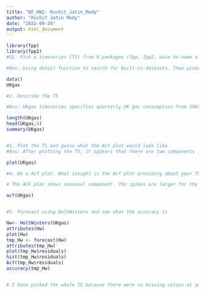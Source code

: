 ---
title: "BF_HW2- Ruchit_Jatin_Mody"
author: "Ruchit Jatin Mody"
date: "2022-09-26"
output: html_document
---


```{r}
library(fpp)
library(fpp2)
#Q1. Pick a timeseries (TS) from R packages (fpp, fpp2, base to name a few). Make sure the TS has periodicity of Weekly, Monthly, Quarterly.

#Ans: Using data() function to search for built-in datasets. Then picked UKgas time series data.

data()
UKgas

#2. Describe the TS 

#Ans: UKgas timeseries specifies quarterly UK gas consumption from 1960Q1 to 1986 Q4, in millions of therms. Length of the TS is 108. The minimum value in millions of therms is 84.8 and maximum value is 1163.9 and the median value is at 220.9.

length(UKgas)
head(UKgas,4)
summary(UKgas)


#3. Plot the TS and guess what the Acf plot would look like
#Ans: After plotting the TS, it appears that there are two components involved - seasonal and trend. Seasonal because data is showing rises and falls that are not of a fixed frequency. There is an upward trend visible in the graph too. 

plot(UKgas)

#4. Do a Acf plot. What insight is the Acf plot providing about your TS.

# The ACF plot shows seasonal component. The spikes are larger for the seasonal lags and the correlation gets weaker with increase in lag. There is no trend as the nearby lags are not strongly correlated.

acf(UKgas)


#5. Forecast using HoltWinters and see what the accuracy is

Hw<- HoltWinters(UKgas)
attributes(Hw)
plot(Hw)
tmp_Hw <- forecast(Hw)
attributes(tmp_Hw)
plot(tmp_Hw$residuals)
hist(tmp_Hw$residuals)
Acf(tmp_Hw$residuals)
accuracy(tmp_Hw)


# I have picked the whole TS because there were no missing values at any observation point and since the ACF plot clearly showed seasonal component, there was no requirement to decompose the TS.

```